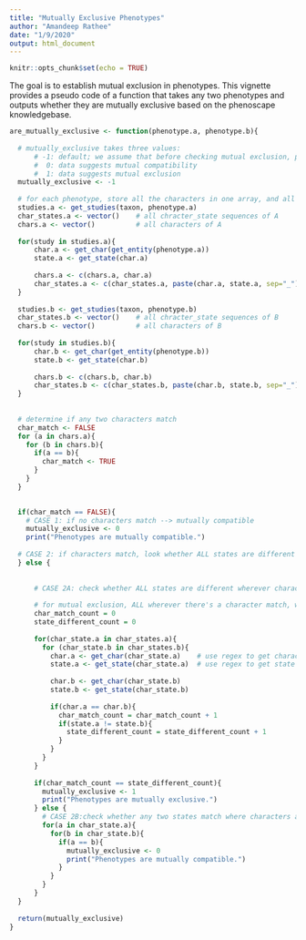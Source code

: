 ```yaml
---
title: "Mutually Exclusive Phenotypes"
author: "Amandeep Rathee"
date: "1/9/2020"
output: html_document
---
```


```r
knitr::opts_chunk$set(echo = TRUE)
```


The goal is to establish mutual exclusion in phenotypes. This vignette provides a pseudo code of a function that takes any two phenotypes and outputs whether they are mutually exclusive based on the phenoscape knowledgebase.

```r

are_mutually_exclusive <- function(phenotype.a, phenotype.b){
  
  # mutually_exclusive takes three values:
      # -1: default; we assume that before checking mutual exclusion, phenotypes are neither mutually exclusive nor mutually compatible
      #  0: data suggests mutual compatibility
      #  1: data suggests mutual exclusion
  mutually_exclusive <- -1
  
  # for each phenotype, store all the characters in one array, and all character_state sequences in another array
  studies.a <- get_studies(taxon, phenotype.a)
  char_states.a <- vector()    # all chracter_state sequences of A
  chars.a <- vector()          # all characters of A
    
  for(study in studies.a){
      char.a <- get_char(get_entity(phenotype.a))
      state.a <- get_state(char.a)
      
      chars.a <- c(chars.a, char.a)
      char_states.a <- c(char_states.a, paste(char.a, state.a, sep="_"))
  }
  
  studies.b <- get_studies(taxon, phenotype.b)
  char_states.b <- vector()    # all chracter_state sequences of B
  chars.b <- vector()          # all characters of B
    
  for(study in studies.b){
      char.b <- get_char(get_entity(phenotype.b))
      state.b <- get_state(char.b)
      
      chars.b <- c(chars.b, char.b)
      char_states.b <- c(char_states.b, paste(char.b, state.b, sep="_"))
  }
  
  
  # determine if any two characters match
  char_match <- FALSE
  for (a in chars.a){
    for (b in chars.b){
      if(a == b){
        char_match <- TRUE
      }
    }
  }
    

  if(char_match == FALSE){
    # CASE 1: if no characters match --> mutually compatible
    mutually_exclusive <- 0
    print("Phenotypes are mutually compatible.")
  
  # CASE 2: if characters match, look whether ALL states are different (mutually exclusive), or if any two states are same (mutually comptabile)
  } else {
    
    
      # CASE 2A: check whether ALL states are different wherever characters are same; if this is true --> mutually exclusive
      
      # for mutual exclusion, ALL wherever there's a character match, we should have a different state
      char_match_count = 0
      state_different_count = 0
      
      for(char_state.a in char_states.a){
        for (char_state.b in char_states.b){
          char.a <- get_char(char_state.a)    # use regex to get character from character_state value
          state.a <- get_state(char_state.a)  # use regex to get state from character_state value
          
          char.b <- get_char(char_state.b)
          state.b <- get_state(char_state.b)
          
          if(char.a == char.b){
            char_match_count = char_match_count + 1
            if(state.a != state.b){
              state_different_count = state_different_count + 1
            }
          }
        }
      }
      
      if(char_match_count == state_different_count){
        mutually_exclusive <- 1
        print("Phenotypes are mutually exclusive.")
      } else {
        # CASE 2B:check whether any two states match where characters are same --> mutually compatible
        for(a in char_state.a){
          for(b in char_state.b){
            if(a == b){
              mutually_exclusive <- 0
              print("Phenotypes are mutually compatible.")
            }
          }
        }
      }
  }
    
  return(mutually_exclusive)
}


```
